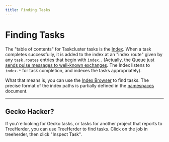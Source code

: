 ---
title: Finding Tasks
---

# Finding Tasks

The "table of contents" for Taskcluster tasks is the
[Index](https://tc.example.com/tasks/index). When a task completes
successfully, it is added to the index at an "index route" given by any
`task.routes` entries that begin with `index.`. (Actually, the Queue just
[sends pulse messages to well-known exchanges](/docs/reference/platform/queue/exchanges).
The Index listens to `index.*` for task completion, and indexes the tasks appropriately).

What that means is, you can use the [Index Browser](https://tc.example.com/tasks/index)
to find tasks.  The precise format of the index paths is partially defined in the
[namespaces](/docs/manual/devel/namespaces) document.

---

## Gecko Hacker?

If you're looking for Gecko tasks, or tasks for another project that reports to
TreeHerder, you can use TreeHerder to find tasks.  Click on the job in
treeherder, then click "Inspect Task".
